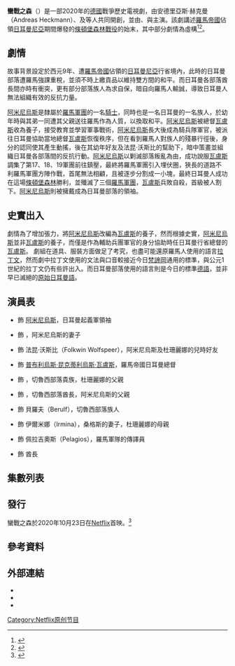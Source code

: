 {{short description|2020年德國電視劇}}
{{Infobox television
|name                = 蠻戰之森
| eng_name           = ''Barbaren''
|image               = 
|caption             = 
|genre               = [[時代劇|歷史劇]]
|director            = 
|writer              = 
|starring            = {{Plainlist|
* {{tsl|de|Laurence Rupp|勞倫斯·魯佩}}
* {{tsl|de|Jeanne Goursaud|姬恩·高爾桑}}
* {{tsl|de|David Schütter|大衛·舒特爾}}
}}
|creator             = 
|executive_producer  = 
|country             = {{flag|Germany}}
|language            = [[德語|德語]]、[[拉丁語|拉丁語]]
|num_seasons         = 1
|num_episodes        = 6
|producer            = 
|editor              = 
|cinematography      = 
|music               = 
|company             = {{Plainlist|
* {{tsl|en|Gaumont International Television|高蒙國際電視}}
* [[Netflix|Netflix]]
}}
|channel             = 
|runtime             = 41至51分鐘
|audio_format        = 
|picture_format      = 
|first_aired         = 2020年10月23日
|last_aired          = 
|followed_by         = 
|distributor         = [[Netflix|Netflix]]
|network             = [[Netflix|Netflix]]
}}

'''蠻戰之森'''（{{lang-de|''Barbaren''}}）是一部2020年的[[德國|德國]]戰爭歷史電視劇，由安德里亞斯·赫克曼（Andreas Heckmann）、{{tsl|de|Arne Nolting|亞內·諾廷}}及{{tsl|de|Jan Martin Scharf|強·馬汀·夏爾夫}}等人共同開創，並由{{tsl|de|Laurence Rupp|勞倫斯·魯佩}}、{{tsl|de|Jeanne Goursaud|姬恩·高爾桑}}與{{tsl|de|David Schütter|大衛·舒特爾}}主演。該劇講述[[羅馬帝國|羅馬帝國]]佔領[[日耳曼尼亞|日耳曼尼亞]]期間爆發的[[條頓堡森林戰役|條頓堡森林戰役]]的始末，其中部分劇情為虛構<ref name="decider">{{cite web |url=https://decider.com/2020/10/23/barbarians-netflix-stream-it-or-skip-it/ |title=Stream It Or Skip It: 'Barbarians' on Netflix, a German Quasi-Historical Action-Drama Series in Which People Kill and Have Sex With Each Other |accessdate=October 23, 2020 |website=Decider |archive-date=2020-10-26 |archive-url=https://web.archive.org/web/20201026134927/https://decider.com/2020/10/23/barbarians-netflix-stream-it-or-skip-it/ |dead-url=no }}</ref><ref name="readysteadycut">{{cite web |url=https://readysteadycut.com/2020/10/23/barbarians-season-1-netflix-review/ |title=Barbarians review – a binge-worthy historical drama |accessdate=October 23, 2020 |website=Ready Steady Cut |archive-date=2020-10-26 |archive-url=https://web.archive.org/web/20201026140158/https://readysteadycut.com/2020/10/23/barbarians-season-1-netflix-review/ |dead-url=no }}</ref>。

== 劇情 ==
故事背景設定於西元9年、遭[[羅馬帝國|羅馬帝國]]佔領的[[日耳曼尼亞|日耳曼尼亞]]行省境內，此時的日耳曼部落遭羅馬強課重稅，並須不時上繳貢品以維持雙方間的和平。而日耳曼各部落酋長間亦時有衝突，更有部分部落族人為求自保，暗自向羅馬人輸誠，導致日耳曼人無法組織有效的反抗力量。

[[阿米尼烏斯|阿米尼烏斯]]是隸屬於[[羅馬軍團|羅馬軍團]]的一名[[羅馬騎士階級|騎士]]，同時也是一名日耳曼{{tsl|en|Cherusci|切魯西部落}}的一名族人，於幼年時與其弟{{tsl|en|Flavus (son of Segimerus)|弗拉佛斯}}一同遭其父親{{tsl|en|Segimer|塞格米爾}}送往羅馬作為人質，以換取和平。[[阿米尼烏斯|阿米尼烏斯]]被總督[[瓦盧斯|瓦盧斯]]收為養子，接受教育並學習軍事戰術，[[阿米尼烏斯|阿米尼烏斯]]長大後成為騎兵隊軍官，被派往日耳曼協助當地總督[[瓦盧斯|瓦盧斯]]恢復秩序，但在看到羅馬人對族人的殘暴行徑後，身分的認同使其產生動搖，後在其幼年好友{{tsl|en|Thusnelda|杜珊麗娜}}及法昆·沃斯比的幫助下，暗中策畫並組織日耳曼各部落間的反抗行動。[[阿米尼烏斯|阿米尼烏斯]]以剿滅部落叛亂為由，成功說服[[瓦盧斯|瓦盧斯]]調集了第17、18、19軍團前往鎮壓，最終將羅馬軍團引入埋伏圈，狹長的道路不利羅馬軍團方陣作戰，首尾無法相顧，且被逐步分割成一小塊，最終日耳曼人成功在這場[[條頓堡森林戰役|條頓堡森林]]勝利，並殲滅了三個[[羅馬軍團|羅馬軍團]]，[[瓦盧斯|瓦盧斯]]兵敗自殺，首級被人割下。[[阿米尼烏斯|阿米尼烏斯]]則被擁戴成為日耳曼部落的領袖。

== 史實出入 ==
劇情為了增加張力，將[[阿米尼烏斯|阿米尼烏斯]]改編為[[瓦盧斯|瓦盧斯]]的養子，然而根據史實，[[阿米尼烏斯|阿米尼烏斯]]並非[[瓦盧斯|瓦盧斯]]的養子，而僅是作為輔助兵團軍官的身分協助時任日耳曼行省總督的[[瓦盧斯|瓦盧斯]]。
劇組在道具、服裝方面做足了考究，也盡可能還原羅馬人使用的語言[[拉丁文|拉丁文]]，然而劇中拉丁文使用的文法與口音較接近今日[[梵諦岡|梵諦岡]]通用的標準，與公元1世紀的拉丁文仍有些許出入。而日耳曼部落使用的語言則是今日的標準[[德語|德語]]，並非早已滅絕的[[原始日耳曼語|原始日耳曼語]]。

== 演員表 ==
{{div col|2}}
* {{tsl|de|Laurence Rupp|勞倫斯·魯佩}}	飾 [[阿米尼烏斯|阿米尼烏斯]]，日耳曼起義軍領袖
* {{tsl|de|Jeanne Goursaud|姬恩·高爾桑}} 飾 {{tsl|en|Thusnelda|杜珊麗娜}}，阿米尼烏斯的妻子
* {{tsl|de|David Schütter|大衛·舒特爾}} 飾 法昆·沃斯比（Folkwin Wolfspeer），阿米尼烏斯及杜珊麗娜的兒時好友
* {{tsl|it|Gaetano Aronica|葛塔諾・阿羅尼卡}} 飾 [[瓦盧斯|普布利烏斯·昆克蒂利烏斯·瓦盧斯]]，羅馬帝國日耳曼總督
* {{tsl|de|Bernhard Schütz|伯恩哈德·舒茲}} 飾 {{tsl|en|Segestes|桑格斯}}，切魯西部落貴族，杜珊麗娜的父親
* {{tsl|de|Nicki von Tempelhoff|尼基·馮·坦帕霍夫}} 飾 {{tsl|en|Segimer|塞格米爾}}，切魯西部落酋長，阿米尼烏斯的父親
* {{tsl|en|Ronald Zehrfeld|羅納德·采爾菲德}} 飾 貝羅夫（Berulf），切魯西部落族人
* {{tsl|de|Eva Verena Müller|伊娃·維蕾娜·穆勒}} 飾 伊爾米娜（Irmina），桑格斯的妻子，杜珊麗娜的母親
* {{tsl|en|Nikolai Kinski|尼可萊·欽斯基}} 飾 佩拉吉奧斯（Pelagios），羅馬軍隊的傳譯員
* {{tsl|en|Urs Rechn|烏爾斯·瑞亨}} 飾 {{tsl|en|Bructeri|布魯特里部落}}酋長
{{div col end}}

==集數列表==
{{Episode table |background=#1E4D2B |overall= |title= |director= |writer= |airdate= |released=y  |episodes=
{{Episode list
 |EpisodeNumber   = 1
 |Title           = 狼與鷹 
 |DirectedBy      = {{tsl|de|Barbara Eder (Regisseurin)|芭芭拉·艾達}}
 |WrittenBy       = {{tsl|de|Jan Martin Scharf|強·馬汀·夏爾夫}}、{{tsl|de|Arne Nolting|亞內·諾廷}}、安德里亞斯·赫克曼
 |OriginalAirDate = {{Start date|2020|10|23}}
 |ShortSummary    = 新任總督瓦盧斯需索日增，惹惱了切魯西酋長塞格米爾。杜珊麗娜與法昆這對祕密戀人給了羅馬象徵性的一擊。 
 |LineColor       = 1E4D2B
}}
{{Episode list
 |EpisodeNumber   = 2
 |Title           = 復仇 
 |DirectedBy      = 芭芭拉·艾達
 |WrittenBy       = 強·馬汀·夏爾夫、亞內·諾廷、安德里亞斯·赫克曼
 |OriginalAirDate = {{Start date|2020|10|23}}
 |ShortSummary    = 鷹標遭竊引爆一場危機，讓羅馬軍官阿米尼烏斯與父親塞格米爾再度相見，同時也與兒時好友法昆及杜珊麗娜重逢。 
 |LineColor       = 1E4D2B
}}
{{Episode list
 |EpisodeNumber   = 3
 |Title           = 存亡關頭
 |DirectedBy      = 芭芭拉·艾達
 |WrittenBy       = 強·馬汀·夏爾夫、亞內·諾廷、安德里亞斯·赫克曼
 |OriginalAirDate = {{Start date|2020|10|23}}
 |ShortSummary    = 阿米尼烏斯指揮瓦盧斯編派給他的軍隊追殺法昆。法昆的親人與家鄉也因為他的違抗之舉而陷入危險。
 |LineColor       = 1E4D2B
}}
{{Episode list
 |EpisodeNumber   = 4
 |Title           = 新酋長 
 |DirectedBy      = 芭芭拉·艾達
 |WrittenBy       = 強·馬汀·夏爾夫、亞內·諾廷、安德里亞斯·赫克曼
 |OriginalAirDate = {{Start date|2020|10|23}}
 |ShortSummary    = 阿米尼烏斯欣然接受自己在切魯西部族的新職責，但他改變效忠對象的程度，卻超出瓦盧斯的認知。杜珊麗娜和法昆集結了一個敵對部落。
 |LineColor       = 1E4D2B
}}
{{Episode list
 |EpisodeNumber   = 5
 |Title           = 背叛 
 |DirectedBy      = 史蒂芬・聖萊傑（Stephen St. Leger）
 |WrittenBy       = 強·馬汀·夏爾夫、亞內·諾廷、安德里亞斯·赫克曼
 |OriginalAirDate = {{Start date|2020|10|23}}
 |ShortSummary    = 阿米尼烏斯和杜珊麗娜締結政治婚姻，並著手團結摩擦不斷的日耳曼部族。大家都以為法昆死了，但他其實淪為奴隸。
 |LineColor       = 1E4D2B
}}
{{Episode list
 |EpisodeNumber   = 6
 |Title           = 戰役
 |DirectedBy      = 史蒂芬・聖萊傑
 |WrittenBy       = 強·馬汀·夏爾夫、亞內·諾廷、安德里亞斯·赫克曼
 |OriginalAirDate = {{Start date|2020|10|23}}
 |ShortSummary    = 阿米尼烏斯引領瓦盧斯和三支羅馬軍團進入條頓堡森林，就此名留青史。杜珊麗娜為了保全結盟，做出血淋淋的犧牲，
 |LineColor       = 1E4D2B
}}
}}

==發行==
蠻戰之森於2020年10月23日在[[Netflix|Netflix]]首映。<ref>{{cite news| title = Barbarians Netflix release date, cast, trailer, plot: When will Barbarians be released?| url = https://www.express.co.uk/showbiz/tv-radio/1339264/barbarians-netflix-release-date-cast-trailer-plot-when-will-barbarians-be-out| date = 07:12, Oct 23, 2020| publisher = Daily Express| accessdate = 2020-11-05| archive-date = 2020-11-12| archive-url = https://web.archive.org/web/20201112232818/https://www.express.co.uk/showbiz/tv-radio/1339264/barbarians-netflix-release-date-cast-trailer-plot-when-will-barbarians-be-out| dead-url = no}}</ref>

==參考資料==
{{Reflist}}

==外部連結==
* {{IMDb title|9184986}}
* {{Netflix title|81024039}}
* {{Rotten Tomatoes}}

{{Netflix original current series}}

[[Category:Netflix原创节目|Category:Netflix原创节目]]